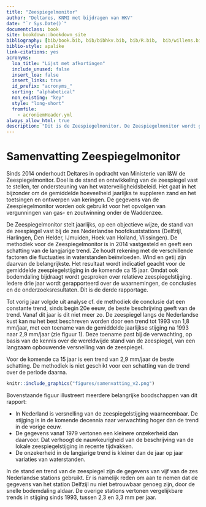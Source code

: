 ```yaml
---
title: "Zeespiegelmonitor"
author: "Deltares, KNMI met bijdragen van HKV"
date: "`r Sys.Date()`"
documentclass: book
site: bookdown::bookdown_site
bibliography: [bib/book.bib, bib/bibhkv.bib, bib/R.bib,  bib/willems.bib, bib/sealevel.bib, bib/hijma_refs.bib]
biblio-style: apalike
link-citations: yes
acronyms:
  loa_title: "Lijst met afkortingen"
  include_unused: false
  insert_loa: false
  insert_links: true
  id_prefix: "acronyms_"
  sorting: "alphabetical"
  non_existing: "key"
  style: "long-short"
  fromfile:
    - acroniemHeader.yml
always_allow_html: true
description: "Dit is de Zeespiegelmonitor. De Zeespiegelmonitor wordt gemaakt door Deltares met bijdragen van HKV en KNMI in opdracht van Rijkswaterstaat. "
---
```


# Samenvatting Zeespiegelmonitor {#samenvatting}

Sinds 2014 onderhoudt Deltares in opdracht van Ministerie van I&W de Zeespiegelmonitor. Doel is de stand en ontwikkeling van de zeespiegel vast te stellen, ter ondersteuning van het waterveiligheidsbeleid. Het gaat in het bijzonder om de gemiddelde hoeveelheid jaarlijks te suppleren zand en het toetsingen en ontwerpen van keringen. De gegevens van de Zeespiegelmonitor worden ook gebruikt voor het opvolgen van vergunningen van gas- en zoutwinning onder de Waddenzee.

De Zeespiegelmonitor stelt jaarlijks, op een objectieve wijze, de stand van de zeespiegel vast bij de zes Nederlandse hoofdkuststations (Delfzijl, Harlingen, Den Helder, IJmuiden, Hoek van Holland, Vlissingen). De methodiek voor de Zeespiegelmonitor is in 2014 vastgesteld en geeft een schatting van de langjarige trend. Ze houdt rekening met de verschillende factoren die fluctuaties in waterstanden beïnvloeden. Wind en getij zijn daarvan de belangrijkste. Het resultaat wordt indicatief geacht voor de gemiddelde zeespiegelstijging in de komende ca 15 jaar. Omdat ook bodemdaling bijdraagt wordt gesproken over relatieve zeespiegelstijging. Iedere drie jaar wordt gerapporteerd over de waarnemingen, de conclusies en de onderzoeksresultaten. Dit is de derde rapportage.

Tot vorig jaar volgde uit analyse cf. de methodiek de conclusie dat een constante trend, sinds begin 20e eeuw, de beste beschrijving geeft van de trend. Vanaf dit jaar is dit niet meer zo. De zeespiegel langs de Nederlandse kust kan nu het best beschreven worden door een trend tot 1993 van 1,8 mm/jaar, met een toename van de gemiddelde jaarlijkse stijging na 1993 naar 2,9 mm/jaar (zie figuur 1). Deze toename past bij de verwachting, op basis van de kennis over de wereldwijde stand van de zeespiegel, van een langzaam opbouwende versnelling van de zeespiegel.

Voor de komende ca 15 jaar is een trend van 2,9 mm/jaar de beste schatting. De methodiek is niet geschikt voor een schatting van de trend over de periode daarna.

```r
knitr::include_graphics("figures/samenvatting_v2.png")
```


Bovenstaande figuur illustreert meerdere belangrijke boodschappen van dit rapport:

-   In Nederland is versnelling van de zeespiegelstijging waarneembaar. De stijging is in de komende decennia naar verwachting hoger dan de trend in de vorige eeuw.
-   De gegevens vanaf 1979 vertonen een kleinere onzekerheid dan daarvoor. Dat verhoogt de nauwkeurigheid van de beschrijving van de lokale zeespiegelstijging in recente tijdvakken.
-   De onzekerheid in de langjarige trend is kleiner dan de jaar op jaar variaties van waterstanden.

In de stand en trend van de zeespiegel zijn de gegevens van vijf van de zes Nederlandse stations gebruikt. Er is namelijk reden om aan te nemen dat de gegevens van het station Delfzijl nu niet betrouwbaar genoeg zijn, door de snelle bodemdaling aldaar. De overige stations vertonen vergelijkbare trends in stijging sinds 1993, tussen 2,3 en 3,3 mm per jaar. 


\printacronyms

